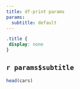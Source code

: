 ```yaml
---
title: df-print params
params:
  subtitle: default
---
```


```css
.title {
 display: none
}
```

## `r params$subtitle`

```r
head(cars)
```
